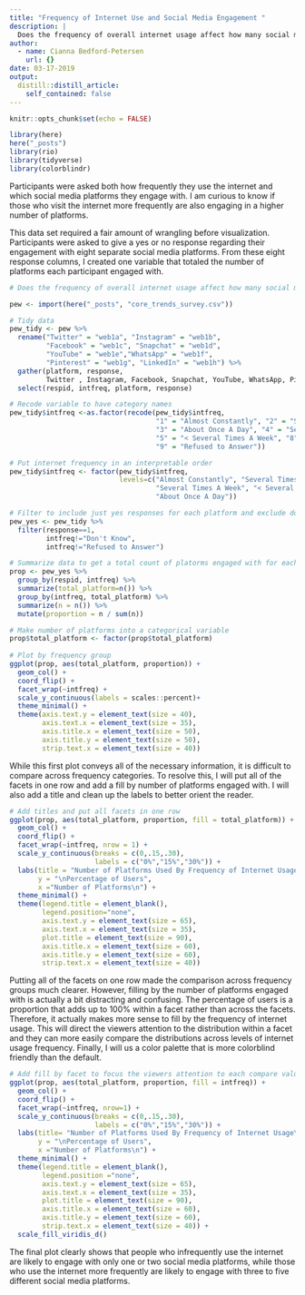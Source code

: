 ```yaml
---
title: "Frequency of Internet Use and Social Media Engagement "
description: |
  Does the frequency of overall internet usage affect how many social media platforms participants engage with?
author:
  - name: Cianna Bedford-Petersen
    url: {}
date: 03-17-2019
output:
  distill::distill_article:
    self_contained: false
---
```


```r
knitr::opts_chunk$set(echo = FALSE)

library(here)
here("_posts")
library(rio)
library(tidyverse)
library(colorblindr)


```

Participants were asked both how frequently they use the internet and which social media platforms they engage with. I am curious to know if those who visit the internet more frequently are also engaging in a higher number of platforms.

This data set required a fair amount of wrangling before visualization. Participants were asked to give a yes or no response regarding their engagement with eight separate social media platforms. From these eight response columns, I created one variable that totaled the number of platforms each participant engaged with. 


```r

# Does the frequency of overall internet usage affect how many social media platforms participants engage with

pew <- import(here("_posts", "core_trends_survey.csv"))

# Tidy data
pew_tidy <- pew %>% 
  rename("Twitter" = "web1a", "Instagram" = "web1b", 
         "Facebook" = "web1c", "Snapchat" = "web1d", 
         "YouTube" = "web1e","WhatsApp" = "web1f", 
         "Pinterest" = "web1g", "LinkedIn" = "web1h") %>% 
  gather(platform, response, 
         Twitter , Instagram, Facebook, Snapchat, YouTube, WhatsApp, Pinterest, LinkedIn) %>% 
  select(respid, intfreq, platform, response) 

# Recode variable to have category names
pew_tidy$intfreq <-as.factor(recode(pew_tidy$intfreq, 
                                    "1" = "Almost Constantly", "2" = "Several Times A Day", 
                                    "3" = "About Once A Day", "4" = "Several Times A Week", 
                                    "5" = "< Several Times A Week", "8" = "Don't Know",
                                    "9" = "Refused to Answer"))

# Put internet frequency in an interpretable order
pew_tidy$intfreq <- factor(pew_tidy$intfreq, 
                           levels=c("Almost Constantly", "Several Times A Day", 
                                    "Several Times A Week", "< Several Times A Week", 
                                    "About Once A Day"))

# Filter to include just yes responses for each platform and exclude don't know and NA responses for internet use frequency 
pew_yes <- pew_tidy %>% 
  filter(response==1, 
         intfreq!="Don't Know", 
         intfreq!="Refused to Answer")

# Summarize data to get a total count of platorms engaged with for each participant then summarize data for each frequency level and add proportion column
prop <- pew_yes %>% 
  group_by(respid, intfreq) %>% 
  summarize(total_platform=n()) %>% 
  group_by(intfreq, total_platform) %>% 
  summarize(n = n()) %>% 
  mutate(proportion = n / sum(n))

# Make number of platforms into a categorical variable
prop$total_platform <- factor(prop$total_platform)
  
# Plot by frequency group
ggplot(prop, aes(total_platform, proportion)) + 
  geom_col() + 
  coord_flip() +
  facet_wrap(~intfreq) +
  scale_y_continuous(labels = scales::percent)+
  theme_minimal() +
  theme(axis.text.y = element_text(size = 40),
        axis.text.x = element_text(size = 35), 
        axis.title.x = element_text(size = 50), 
        axis.title.y = element_text(size = 50),
        strip.text.x = element_text(size = 40))

```

While this first plot conveys all of the necessary information, it is difficult to compare across frequency categories. To resolve this, I will put all of the facets in one row and add a fill by number of platforms engaged with. I will also add a title and clean up the labels to better orient the reader. 

```r

# Add titles and put all facets in one row
ggplot(prop, aes(total_platform, proportion, fill = total_platform)) + 
  geom_col() + 
  coord_flip() +
  facet_wrap(~intfreq, nrow = 1) +
  scale_y_continuous(breaks = c(0,.15,.30),
                     labels = c("0%","15%","30%")) +
  labs(title = "Number of Platforms Used By Frequency of Internet Usage\n", 
       y = "\nPercentage of Users", 
       x ="Number of Platforms\n") +
  theme_minimal() +
  theme(legend.title = element_blank(), 
        legend.position="none", 
        axis.text.y = element_text(size = 65),
        axis.text.x = element_text(size = 35), 
        plot.title = element_text(size = 90),
        axis.title.x = element_text(size = 60), 
        axis.title.y = element_text(size = 60),
        strip.text.x = element_text(size = 40))

```

Putting all of the facets on one row made the comparison across frequency groups much clearer. However, filling by the number of platforms engaged with is actually a bit distracting and confusing. The percentage of users is a proportion that adds up to 100% within a facet rather than across the facets. Therefore, it actually makes more sense to fill by the frequency of internet usage. This will direct the viewers attention to the distribution within a facet and they can more easily compare the distributions across levels of internet usage frequency. Finally, I will us a color palette that is more colorblind friendly than the default. 


```r

# Add fill by facet to focus the viewers attention to each compare values within a facet
ggplot(prop, aes(total_platform, proportion, fill = intfreq)) + 
  geom_col() + 
  coord_flip() +
  facet_wrap(~intfreq, nrow=1) +
  scale_y_continuous(breaks = c(0,.15,.30),
                     labels = c("0%","15%","30%")) +
  labs(title= "Number of Platforms Used By Frequency of Internet Usage\n", 
       y = "\nPercentage of Users", 
       x ="Number of Platforms\n") +
  theme_minimal() +
  theme(legend.title = element_blank(), 
        legend.position ="none", 
        axis.text.y = element_text(size = 65), 
        axis.text.x = element_text(size = 35), 
        plot.title = element_text(size = 90), 
        axis.title.x = element_text(size = 60), 
        axis.title.y = element_text(size = 60), 
        strip.text.x = element_text(size = 40)) +
  scale_fill_viridis_d()

```

The final plot clearly shows that people who infrequently use the internet are likely to engage with only one or two social media platforms, while those who use the internet more frequently are likely to engage with three to five different social media platforms. 
